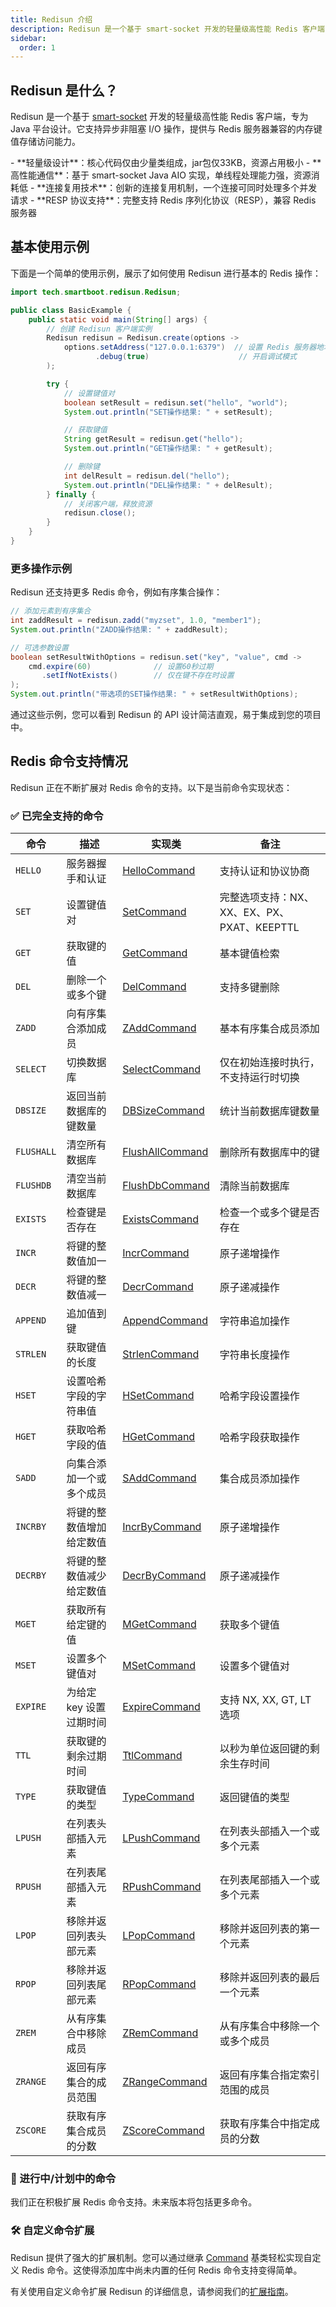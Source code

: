 ```yaml
---
title: Redisun 介绍
description: Redisun 是一个基于 smart-socket 开发的轻量级高性能 Redis 客户端，专为 Java 平台设计。
sidebar:
  order: 1
---
```



## Redisun 是什么？

Redisun 是一个基于 [smart-socket](https://gitee.com/smartboot/smart-socket) 开发的轻量级高性能 Redis 客户端，专为 Java 平台设计。它支持异步非阻塞 I/O 操作，提供与 Redis 服务器兼容的内存键值存储访问能力。

<Card title="💡 核心特性" icon="rocket">
  - **轻量级设计**：核心代码仅由少量类组成，jar包仅33KB，资源占用极小
  - **高性能通信**：基于 smart-socket Java AIO 实现，单线程处理能力强，资源消耗低
  - **连接复用技术**：创新的连接复用机制，一个连接可同时处理多个并发请求
  - **RESP 协议支持**：完整支持 Redis 序列化协议（RESP），兼容 Redis 服务器
</Card>

## 基本使用示例

下面是一个简单的使用示例，展示了如何使用 Redisun 进行基本的 Redis 操作：

```java
import tech.smartboot.redisun.Redisun;

public class BasicExample {
    public static void main(String[] args) {
        // 创建 Redisun 客户端实例
        Redisun redisun = Redisun.create(options -> 
            options.setAddress("127.0.0.1:6379")  // 设置 Redis 服务器地址
                   .debug(true)                    // 开启调试模式
        );

        try {
            // 设置键值对
            boolean setResult = redisun.set("hello", "world");
            System.out.println("SET操作结果: " + setResult);

            // 获取键值
            String getResult = redisun.get("hello");
            System.out.println("GET操作结果: " + getResult);

            // 删除键
            int delResult = redisun.del("hello");
            System.out.println("DEL操作结果: " + delResult);
        } finally {
            // 关闭客户端，释放资源
            redisun.close();
        }
    }
}
```

### 更多操作示例

Redisun 还支持更多 Redis 命令，例如有序集合操作：

```java
// 添加元素到有序集合
int zaddResult = redisun.zadd("myzset", 1.0, "member1");
System.out.println("ZADD操作结果: " + zaddResult);

// 可选参数设置
boolean setResultWithOptions = redisun.set("key", "value", cmd -> 
    cmd.expire(60)              // 设置60秒过期
       .setIfNotExists()        // 仅在键不存在时设置
);
System.out.println("带选项的SET操作结果: " + setResultWithOptions);
```

通过这些示例，您可以看到 Redisun 的 API 设计简洁直观，易于集成到您的项目中。

## Redis 命令支持情况

Redisun 正在不断扩展对 Redis 命令的支持。以下是当前命令实现状态：

### ✅ 已完全支持的命令

| 命令 | 描述 | 实现类 | 备注 |
|------|------|--------|------|
| `HELLO` | 服务器握手和认证 | [HelloCommand](https://gitee.com/smartboot/redisun/blob/master/src/main/java/tech/smartboot/redisun/cmd/HelloCommand.java) | 支持认证和协议协商 |
| `SET` | 设置键值对 | [SetCommand](https://gitee.com/smartboot/redisun/blob/master/src/main/java/tech/smartboot/redisun/cmd/SetCommand.java) | 完整选项支持：NX、XX、EX、PX、PXAT、KEEPTTL |
| `GET` | 获取键的值 | [GetCommand](https://gitee.com/smartboot/redisun/blob/master/src/main/java/tech/smartboot/redisun/cmd/GetCommand.java) | 基本键值检索 |
| `DEL` | 删除一个或多个键 | [DelCommand](https://gitee.com/smartboot/redisun/blob/master/src/main/java/tech/smartboot/redisun/cmd/DelCommand.java) | 支持多键删除 |
| `ZADD` | 向有序集合添加成员 | [ZAddCommand](https://gitee.com/smartboot/redisun/blob/master/src/main/java/tech/smartboot/redisun/cmd/ZAddCommand.java) | 基本有序集合成员添加 |
| `SELECT` | 切换数据库 | [SelectCommand](https://gitee.com/smartboot/redisun/blob/master/src/main/java/tech/smartboot/redisun/cmd/SelectCommand.java) | 仅在初始连接时执行，不支持运行时切换 |
| `DBSIZE` | 返回当前数据库的键数量 | [DBSizeCommand](https://gitee.com/smartboot/redisun/blob/master/src/main/java/tech/smartboot/redisun/cmd/DBSizeCommand.java) | 统计当前数据库键数量 |
| `FLUSHALL` | 清空所有数据库 | [FlushAllCommand](https://gitee.com/smartboot/redisun/blob/master/src/main/java/tech/smartboot/redisun/cmd/FlushAllCommand.java) | 删除所有数据库中的键 |
| `FLUSHDB` | 清空当前数据库 | [FlushDbCommand](https://gitee.com/smartboot/redisun/blob/master/src/main/java/tech/smartboot/redisun/cmd/FlushDbCommand.java) | 清除当前数据库 |
| `EXISTS` | 检查键是否存在 | [ExistsCommand](https://gitee.com/smartboot/redisun/blob/master/src/main/java/tech/smartboot/redisun/cmd/ExistsCommand.java) | 检查一个或多个键是否存在 |
| `INCR` | 将键的整数值加一 | [IncrCommand](https://gitee.com/smartboot/redisun/blob/master/src/main/java/tech/smartboot/redisun/cmd/IncrCommand.java) | 原子递增操作 |
| `DECR` | 将键的整数值减一 | [DecrCommand](https://gitee.com/smartboot/redisun/blob/master/src/main/java/tech/smartboot/redisun/cmd/DecrCommand.java) | 原子递减操作 |
| `APPEND` | 追加值到键 | [AppendCommand](https://gitee.com/smartboot/redisun/blob/master/src/main/java/tech/smartboot/redisun/cmd/AppendCommand.java) | 字符串追加操作 |
| `STRLEN` | 获取键值的长度 | [StrlenCommand](https://gitee.com/smartboot/redisun/blob/master/src/main/java/tech/smartboot/redisun/cmd/StrlenCommand.java) | 字符串长度操作 |
| `HSET` | 设置哈希字段的字符串值 | [HSetCommand](https://gitee.com/smartboot/redisun/blob/master/src/main/java/tech/smartboot/redisun/cmd/HSetCommand.java) | 哈希字段设置操作 |
| `HGET` | 获取哈希字段的值 | [HGetCommand](https://gitee.com/smartboot/redisun/blob/master/src/main/java/tech/smartboot/redisun/cmd/HGetCommand.java) | 哈希字段获取操作 |
| `SADD` | 向集合添加一个或多个成员 | [SAddCommand](https://gitee.com/smartboot/redisun/blob/master/src/main/java/tech/smartboot/redisun/cmd/SAddCommand.java) | 集合成员添加操作 |
| `INCRBY` | 将键的整数值增加给定数值 | [IncrByCommand](https://gitee.com/smartboot/redisun/blob/master/src/main/java/tech/smartboot/redisun/cmd/IncrByCommand.java) | 原子递增操作 |
| `DECRBY` | 将键的整数值减少给定数值 | [DecrByCommand](https://gitee.com/smartboot/redisun/blob/master/src/main/java/tech/smartboot/redisun/cmd/DecrByCommand.java) | 原子递减操作 |
| `MGET` | 获取所有给定键的值 | [MGetCommand](https://gitee.com/smartboot/redisun/blob/master/src/main/java/tech/smartboot/redisun/cmd/MGetCommand.java) | 获取多个键值 |
| `MSET` | 设置多个键值对 | [MSetCommand](https://gitee.com/smartboot/redisun/blob/master/src/main/java/tech/smartboot/redisun/cmd/MSetCommand.java) | 设置多个键值对 |
| `EXPIRE` | 为给定 key 设置过期时间 | [ExpireCommand](https://gitee.com/smartboot/redisun/blob/master/src/main/java/tech/smartboot/redisun/cmd/ExpireCommand.java) | 支持 NX, XX, GT, LT 选项 |
| `TTL` | 获取键的剩余过期时间 | [TtlCommand](https://gitee.com/smartboot/redisun/blob/master/src/main/java/tech/smartboot/redisun/cmd/TtlCommand.java) | 以秒为单位返回键的剩余生存时间 |
| `TYPE` | 获取键值的类型 | [TypeCommand](https://gitee.com/smartboot/redisun/blob/master/src/main/java/tech/smartboot/redisun/cmd/TypeCommand.java) | 返回键值的类型 |
| `LPUSH` | 在列表头部插入元素 | [LPushCommand](https://gitee.com/smartboot/redisun/blob/master/src/main/java/tech/smartboot/redisun/cmd/LPushCommand.java) | 在列表头部插入一个或多个元素 |
| `RPUSH` | 在列表尾部插入元素 | [RPushCommand](https://gitee.com/smartboot/redisun/blob/master/src/main/java/tech/smartboot/redisun/cmd/RPushCommand.java) | 在列表尾部插入一个或多个元素 |
| `LPOP` | 移除并返回列表头部元素 | [LPopCommand](https://gitee.com/smartboot/redisun/blob/master/src/main/java/tech/smartboot/redisun/cmd/LPopCommand.java) | 移除并返回列表的第一个元素 |
| `RPOP` | 移除并返回列表尾部元素 | [RPopCommand](https://gitee.com/smartboot/redisun/blob/master/src/main/java/tech/smartboot/redisun/cmd/RPopCommand.java) | 移除并返回列表的最后一个元素 |
| `ZREM` | 从有序集合中移除成员 | [ZRemCommand](https://gitee.com/smartboot/redisun/blob/master/src/main/java/tech/smartboot/redisun/cmd/ZRemCommand.java) | 从有序集合中移除一个或多个成员 |
| `ZRANGE` | 返回有序集合的成员范围 | [ZRangeCommand](https://gitee.com/smartboot/redisun/blob/master/src/main/java/tech/smartboot/redisun/cmd/ZRangeCommand.java) | 返回有序集合指定索引范围的成员 |
| `ZSCORE` | 获取有序集合成员的分数 | [ZScoreCommand](https://gitee.com/smartboot/redisun/blob/master/src/main/java/tech/smartboot/redisun/cmd/ZScoreCommand.java) | 获取有序集合中指定成员的分数 |

### 🚧 进行中/计划中的命令

我们正在积极扩展 Redis 命令支持。未来版本将包括更多命令。

### 🛠 自定义命令扩展

Redisun 提供了强大的扩展机制。您可以通过继承 [Command](https://gitee.com/smartboot/redisun/blob/master/src/main/java/tech/smartboot/redisun/Command.java) 基类轻松实现自定义 Redis 命令。这使得添加库中尚未内置的任何 Redis 命令支持变得简单。

有关使用自定义命令扩展 Redisun 的详细信息，请参阅我们的[扩展指南](https://smartboot.tech/redisun/guides/cmd_expand/)。